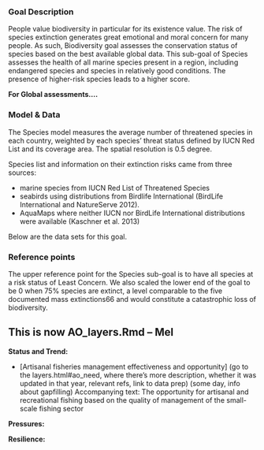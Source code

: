### Goal Description

People value biodiversity in particular for its existence value. The risk of species extinction generates great emotional and moral concern for many people. As such, Biodiversity goal assesses the conservation status of species based on the best available global data. This sub-goal of Species assesses the health of all marine species present in a region, including endangered species and species in relatively good conditions. The presence of higher-risk species leads to a higher score.

**For Global assessments....** 

### Model & Data 

The Species model measures the average number of threatened species in each country, weighted by each species' threat status defined by IUCN Red List and its coverage area. The spatial resolution is 0.5 degree. 

Species list and information on their extinction risks came from three sources: 

- marine species from IUCN Red List of Threatened Species 
- seabirds using distributions from Birdlife International (BirdLife International and NatureServe 2012). 
- AquaMaps where neither IUCN nor BirdLife International distributions were available (Kaschner et al. 2013)

Below are the data sets for this goal.

### Reference points 

The upper reference point for the Species sub-goal is to have all species at a risk status of Least Concern. We also scaled the lower end of the goal to be 0 when 75% species are extinct, a level comparable to the five documented mass extinctions66 and would constitute a catastrophic loss of biodiversity.

## This is now AO_layers.Rmd -- Mel

**Status and Trend:**

- [Artisanal fisheries management effectiveness and opportunity] (go to the layers.html#ao_need, where there's more description,  whether it was updated in that year, relevant refs, link to data prep) (some day, info about gapfilling)
Accompanying text: The opportunity for artisanal and recreational fishing based on the quality of management of the small-scale fishing sector

**Pressures:**  

**Resilience:** 




